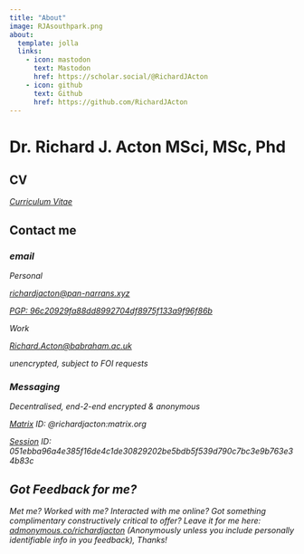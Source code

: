```yaml
---
title: "About"
image: RJAsouthpark.png
about:
  template: jolla
  links:
    - icon: mastodon
      text: Mastodon
      href: https://scholar.social/@RichardJActon
    - icon: github
      text: Github
      href: https://github.com/RichardJActon
---
```


# Dr. Richard J. Acton MSci, MSc, Phd

## CV

[*Curriculum Vitae*](https://richardjacton.github.io/CV/RichardJActon_CV.html)

## Contact me

### <i class="bi bi-envelope-fill"> email 

Personal

<i class="bi bi-envelope-fill"></i> [richardjacton\@pan-narrans.xyz](mailto:richardjacton@pan-narrans.xyz)

[*PGP: 96c20929fa88dd8992704df8975f133a9f96f86b*](https://raw.githubusercontent.com/RichardJActon/keys/master/publickey.richardjacton%40pm.me-96c20929fa88dd8992704df8975f133a9f96f86b.asc)

Work

<i class="bi bi-envelope-fill"></i> [Richard.Acton\@babraham.ac.uk](mailto:richardjacton@pan-narrans.xyz)

*unencrypted, subject to FOI requests*

### <i class="bi bi-chat-fill"></i> Messaging

Decentralised, end-2-end encrypted & anonymous


<i class="bi bi-chat-fill"></i> [Matrix](https://matrix.org/) ID: @richardjacton:matrix.org


<i class="bi bi-chat-fill"></i> [Session](https://getsession.org/) ID: 051ebba96a4e385f16de4c1de30829202be5bdb5f539d790c7bc3e9b763e34b83c


## Got Feedback for me?

Met me? Worked with me? Interacted with me online? Got something complimentary constructively critical to offer? Leave it for me here: [admonymous.co/richardjacton](https://www.admonymous.co/richardjacton) (Anonymously unless you include personally identifiable info in you feedback), Thanks!
